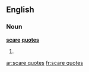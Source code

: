 ==English==

===Noun===
{{wikipedia}}
'''[[scare]] [[quote]]s'''

# {{plural of|[[scare quote]]}}

[[ar:scare quotes]]
[[fr:scare quotes]]